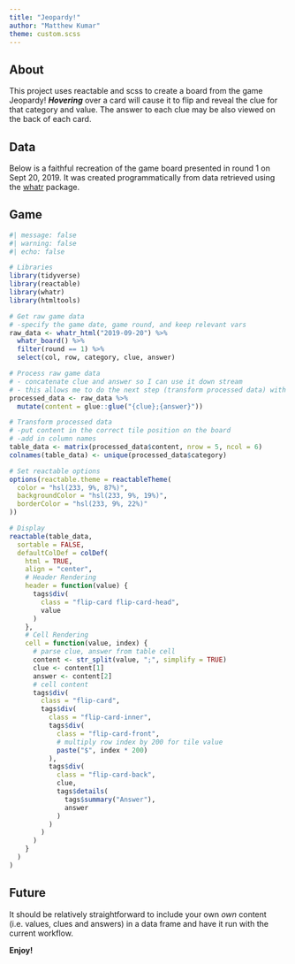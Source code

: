 ```yaml
---
title: "Jeopardy!"
author: "Matthew Kumar"
theme: custom.scss
---
```


:::{.column-page}
## About
<p class = "p2">This project uses reactable and scss to create a board from the game Jeopardy! <em><strong>Hovering</strong></em> over a card will cause it to flip and reveal the clue for that category and value. The answer to each clue may be also viewed on the back of each card.</p>

## Data
<p class = "p2">Below is a faithful recreation of the game board presented in round 1 on Sept 20, 2019. It was created programmatically from data retrieved using the [whatr](https://github.com/kiernann/whatr) package.</p>

## Game
```r
#| message: false
#| warning: false
#| echo: false

# Libraries
library(tidyverse)
library(reactable)
library(whatr)
library(htmltools)

# Get raw game data
# -specify the game date, game round, and keep relevant vars
raw_data <- whatr_html("2019-09-20") %>%
  whatr_board() %>%
  filter(round == 1) %>%
  select(col, row, category, clue, answer)

# Process raw game data
# - concatenate clue and answer so I can use it down stream
# - this allows me to do the next step (transform processed data) with ease
processed_data <- raw_data %>%
  mutate(content = glue::glue("{clue};{answer}"))

# Transform processed data
# -put content in the correct tile position on the board
# -add in column names
table_data <- matrix(processed_data$content, nrow = 5, ncol = 6)
colnames(table_data) <- unique(processed_data$category)

# Set reactable options
options(reactable.theme = reactableTheme(
  color = "hsl(233, 9%, 87%)",
  backgroundColor = "hsl(233, 9%, 19%)",
  borderColor = "hsl(233, 9%, 22%)"
))

# Display
reactable(table_data,
  sortable = FALSE,
  defaultColDef = colDef(
    html = TRUE,
    align = "center",
    # Header Rendering
    header = function(value) {
      tags$div(
        class = "flip-card flip-card-head",
        value
      )
    },
    # Cell Rendering
    cell = function(value, index) {
      # parse clue, answer from table cell
      content <- str_split(value, ";", simplify = TRUE)
      clue <- content[1]
      answer <- content[2]
      # cell content
      tags$div(
        class = "flip-card",
        tags$div(
          class = "flip-card-inner",
          tags$div(
            class = "flip-card-front",
            # multiply row index by 200 for tile value
            paste("$", index * 200)
          ),
          tags$div(
            class = "flip-card-back",
            clue,
            tags$details(
              tags$summary("Answer"),
              answer
            )
          )
        )
      )
    }
  )
)
```

## Future
<p>It should be relatively straightforward to include your own <em>own</em> content (i.e. values, clues and answers) in a data frame and have it run with the current workflow.</p>

<strong>Enjoy!</strong>
:::
